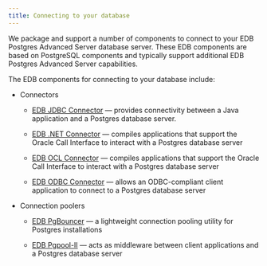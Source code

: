 ```yaml
---
title: Connecting to your database
---
```


We package and support a number of components to connect to your EDB Postgres Advanced Server database server. These EDB components are based on PostgreSQL components and typically support additional EDB Postgres Advanced Server capabilities. 

The EDB components for connecting to your database include:

- Connectors
  - [EDB JDBC Connector](/jdbc_connector/latest/) &mdash; provides connectivity between a Java application and a Postgres database server. 

  - [EDB .NET Connector](/net_connector/latest/) &mdash; compiles applications that support the Oracle Call Interface to interact with a Postgres database server

  - [EDB OCL Connector](/jdbc_connector/latest/) &mdash; compiles applications that support the Oracle Call Interface to interact with a Postgres database server

  - [EDB ODBC Connector](/odbc_connector/latest/) &mdash; allows an ODBC-compliant client application to connect to a Postgres database server

- Connection poolers
  - [EDB PgBouncer](/pgbouncer/latest/) &mdash; a lightweight connection pooling utility for Postgres installations

  - [EDB Pgpool-II](/pgpool/latest/) &mdash; acts as middleware between client applications and a Postgres database server




